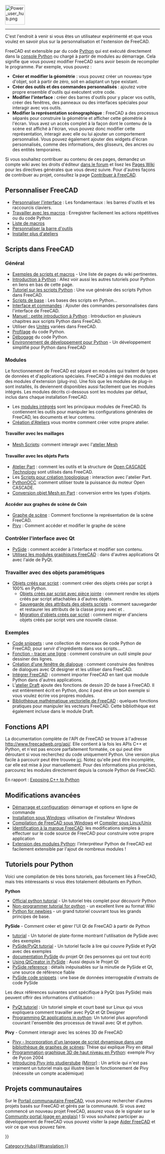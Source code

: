 <languages/>
{{TOCright}}
[[Image:Power_user_hub.png|64px]]
----

C'est l'endroit à venir si vous êtes un utilisateur expérimenté et que vous voulez en savoir plus sur la personnalisation et l'extension de FreeCAD.

FreeCAD est extensible par du code [[Python/fr|Python]] qui est exécuté directement dans la [[Python_console/fr|console Python]] ou chargé à partir de modules au démarrage. Cela signifie que vous pouvez modifier FreeCAD sans avoir besoin de recompiler le programme. Par exemple, vous pouvez :
* '''Créer et modifier la géométrie''' : vous pouvez créer un nouveau type d'objet, soit à partir de zéro, soit en adaptant un type existant.
* '''Créer des outils et des commandes personnalisés''' : ajoutez votre propre ensemble d'outils qui exécutent votre code.
* '''Modifier l'interface''' : créer des barres d'outils pour y placer vos outils, créer des fenêtres, des panneaux ou des interfaces spéciales pour interagir avec vos outils.
* '''Modifier la représentation scénographique''' : FreeCAD a des processus séparés pour construire la géométrie et afficher cette géométrie à l'écran. Vous avez un accès complet à la façon dont le contenu de la scène est affiché à l'écran, vous pouvez donc modifier cette représentation, interagir avec elle ou lui ajouter un comportement personnalisé. Vous pouvez également ajouter des widgets d'écran personnalisés, comme des informations, des glisseurs, des ancres ou des entités temporaires.

<div class="mw-translate-fuzzy">
Si vous souhaitez contribuer au contenu de ces pages, demandez un compte wiki avec les droits d'éditeur [https://forum.freecadweb.org/viewtopic.php?f=21&t=6830 dans le forum] et lisez les [[WikiPages/fr|Pages Wiki]] pour les directives générales que vous devez suivre. Pour d'autres façons de contribuer au projet, consultez la page [[Help_FreeCAD/fr|Contribuer à FreeCAD]].
</div>

<span id="Customizing_FreeCAD"></span>
== Personnaliser FreeCAD ==

* [[Interface Customization/fr|Personnaliser l'interface]] : Les fondamentaux : les barres d'outils et les raccourcis claviers.
* [[Macros/fr|Travailler avec les macros]] : Enregistrer facilement les actions répétitives ou du code Python
* [[Macros_recipes/fr|Liste de macros]]
* [[Customize_Toolbars/fr|Personnaliser la barre d'outils]]
* [[Installing_more_workbenches/fr|Installer plus d'ateliers]]

<span id="Scripting_in_FreeCAD"></span>
== Scripts dans FreeCAD ==

<span id="General"></span>
===Général===

* [[Scripting_and_macros/fr|Exemples de scripts et macros]] - Une liste de pages du wiki pertinentes.
* [[Introduction_to_Python/fr|Introduction à Python]] : Allez voir aussi les autres tutoriels pour Python en liens en bas de cette page.
* [[Python_scripting_tutorial/fr|Tutoriel sur les scripts Python]] : Une vue générale des scripts Python dans FreeCAD.
* [[FreeCAD_Scripting_Basics/fr|Scripts de base]] : Les bases des scripts en Python...
* [[Gui_Command/fr|Interface et commandes]] : Ajouter des commandes personnalisées dans l'interface de FreeCAD.
* [[Manual:A_gentle_introduction/fr|Manuel : petite introduction à Python]] : Introduction en plusieurs chapitres aux scripts Python dans FreeCAD.
* Utiliser des [[Units/fr|Unités]] variées dans FreeCAD.
* [[Profiling/fr|Profilage]] du code Python.
* [[Debugging/fr#D.C3.A9bogage_Python|Débogage]] du code Python.
*[[Python_Development_Environment/fr|Environnement de développement pour Python]] - Un développement simplifié pour Python dans FreeCAD

=== Modules ===

Le fonctionnement de FreeCAD est séparé en modules qui traitent de types de données et d'applications spéciales. FreeCAD a intégré des modules et des modules d'extension (plug-ins). Une fois que les modules de plug-in sont installés, ils deviennent disponibles aussi facilement que les modules intégrés. Les modules décrits ci-dessous sont les modules par défaut, inclus dans chaque installation FreeCAD.

* Les [[Builtin modules/fr|modules intégrés]] sont les principaux modules de FreeCAD. Ils contiennent les outils pour manipuler les configurations générales de FreeCAD, les documents et leur contenu.
* [[Workbench creation/fr|Création d'Ateliers]] vous montre comment créer votre propre atelier.

<span id="Working_with_Meshes"></span>
====Travailler avec les maillages====

* [[Mesh Scripting/fr|Mesh Scripts]]: comment interagir avec l'[[Mesh_Workbench/fr|atelier Mesh]]

<span id="Working_with_Parts"></span>
====Travailler avec les objets Parts====

<div class="mw-translate-fuzzy">
* [[Part_Workbench|Atelier Part]] : comment les outils et la structure de [https://fr.wikipedia.org/wiki/Open_CASCADE_Technology Open CASCADE Technology] sont utilisés dans FreeCAD.
* Les [[Topological_data_scripting/fr|Scripts pour création topologique]] : interaction avec l'atelier Part.
* [[PythonOCC/fr|PythonOCC]] :comment utiliser toute la puissance du moteur Open CASCADE.
* [[Mesh to Part/fr|Conversion objet Mesh en Part]] : conversion entre les types d'objets.
</div>

<span id="Accessing_the_Coin_scenegraph"></span>
====Accéder aux graphes de scène de Coin====

* [[Scenegraph/fr|Graphe de scène]] : Comment fonctionne la représentation de la scène FreeCAD.
* [[Pivy/fr|Pivy]] : Comment accéder et modifier le graphe de scène

<span id="Controlling_the_Qt_interface"></span>
===Contrôler l'interface avec Qt===

* [[PySide/fr|PySide]] : comment accéder à l'interface et modifier son contenu.
* [[Embedding_FreeCADGui/fr|Utilisez les modules graphiques FreeCAD]] : dans d'autres applications Qt avec l'aide de PyQt.

<span id="Working_with_parametric_objects"></span>
===Travailler avec des objets paramétriques===

* [[Scripted_objects/fr|Objets créés par script]] : comment créer des objets créés par script à 100% en Python.
** [[Scripted_objects_with_attachment/fr|Objets créés par script avec pièce jointe]] : comment rendre les objets créés par script attachables à d'autres objets.
** [[Scripted_objects_saving_attributes/fr|Sauvegarde des attributs des objets scripts]] : comment sauvegarder et restaurer les attributs de la classe proxy avec {{incode|dumps}} et {{incode|loads}}.
** [[Scripted_objects_migration/fr|Migration d'objets créés par script]] : comment migrer d'anciens objets créés par script vers une nouvelle classe.

<span id="Examples"></span>
===Exemples===

* [[Code_snippets/fr|Code snippets]] : une collection de morceaux de code Python de FreeCAD, pour servir d'ingrédients dans vos scripts...
* [[Line_drawing_function/fr|Fonction - tracer une ligne]] : comment construire un outil simple pour dessiner des lignes.
* [[Dialog_creation/fr|Création d'une fenêtre de dialogue]] : comment construire des fenêtres de dialogues avec Qt designer et les utiliser dans FreeCAD.
* [[Embedding_FreeCAD/fr|Intégrer FreeCAD]] : comment importer FreeCAD en tant que module Python dans d'autres applications.
* L'[[Draft_Workbench/fr|atelier Draft]] ajoute des fonctions de dessin 2D de base à FreeCAD. Il est entièrement écrit en Python, donc il peut être un bon exemple si vous voulez écrire vos propres modules.
* [[FreeCAD_vector_math_library/fr|Bibliothèque mathématique vectorielle de FreeCAD]] : quelques fonctions pratiques pour manipuler les vecteurs FreeCAD. Cette bibliothèque est également incluse dans le module Draft.

<span id="API_Functions"></span>
== Fonctions API  ==

<div class="mw-translate-fuzzy">
La documentation complète de l'API de FreeCAD se trouve à l'adresse http://www.freecadweb.org/api/. Elle contient à la fois les APIs C++ et Python, et n'est pas encore parfaitement formatée, ce qui peut être déroutant si vous recherchez du code uniquement Python. Une version plus facile à parcourir peut être trouvée [[:Category:API/fr|ici]]. Notez qu'elle peut être incomplète, car elle est mise à jour manuellement. Pour des informations plus précises, parcourez les modules directement depuis la console Python de FreeCAD.
</div>

En rapport : [[Exposing_C%2B%2B_to_Python|Exposing C++ to Python]]

<span id="Advanced_modification"></span>
== Modifications avancées ==

* [[Start_up_and_Configuration/fr|Démarrage et configuration]]: démarrage et options en ligne de commande
* [[Installing_on_Windows/fr|Installation sous Windows]]: utilisation de l'installeur Windows
* [[Compile_on_Windows/fr|Compilation de FreeCAD sous Windows]] et [[Compile_on_Linux/fr|Compiler sous Linux/Unix]]
* [[Branding/fr|Identification à la marque FreeCAD]]: les modifications simples à effectuer sur le code source de FreeCAD pour construire votre propre application
* [[Extra_python_modules/fr|Extension des modules Python]]: l’interpréteur Python de FreeCAD est facilement extensible par l'ajout de nombreux modules !

<span id="Python_tutorials"></span>
== Tutoriels pour Python ==

Voici une compilation de très bons tutoriels, pas forcement liés à FreeCAD, mais très intéressants si vous êtes totalement débutants en Python.

'''Python'''
* [https://docs.python.org/3/tutorial/index.html Official python tutorial] - Un tutoriel très complet pour découvrir Python
* [https://en.wikibooks.org/wiki/Non-Programmer%27s_Tutorial_for_Python_3 Non-programmer tutorial for python] - un excellent livre au format Wiki
* [http://npt.cc.rsu.ru/user/wanderer/ODP/Python_for_Newbies.htm Python for newbies] - un grand tutoriel couvrant tous les grands principes de base.

'''PySide''' - Comment créer et gérer l'UI Qt de FreeCAD à partir de Python
* [http://zetcode.com/gui/pysidetutorial/PySide tutorial] - Un tutoriel de plate-forme montrant l'utilisation de PySide avec des exemples
* [http://www.pythoncentral.io/series/python-pyside-pyqt-tutorial/ PySide/PyQt tutorial] - Un tutoriel facile à lire qui couvre PySide et PyQt avec des exemples
* [http://qt-project.org/wiki/PySideDocumentation documentation PySide] du projet Qt (les personnes qui ont tout écrit)
* [http://qt-project.org/wiki/QtCreator_and_PySide Using QtCreator in PySide] : Aussi depuis le Projet Qt
* [http://srinikom.github.io/pyside-docs/index.html PySide reference] : détails inépuisables sur la minutie de PySide et Qt, une source de référence fiable 	
* [http://nullege.com/codes/search?cq=PySide PySide code snippets] : une base de données interrogeable d'extraits de code PySide

Les deux références suivantes sont spécifique à PyQt (pas PySide) mais peuvent offrir des informations d'utilisation : 
* [http://www.cs.usfca.edu/~afedosov/qttut/Basic PyQt tutoriel] : Un tutoriel simple et court basé sur Linux qui vous expliquera comment travailler avec PyQt et Qt Designer 
* [http://vizzzion.org/?id=pyqt Programming Qt applications in python]: Un tutoriel plus approfondi couvrant l'ensemble des processus de travail avec Qt et python.

'''Pivy''' - Comment interagir avec les scènes 3D de FreeCAD
* [http://citeseerx.ist.psu.edu/viewdoc/download?doi=10.1.1.108.947&rep=rep1&type=pdf Pivy - Incorporation d'un langage de script dynamique dans une bibliothèque de graphes de scènes]: Thèse qui explique Pivy en détail
* [http://ftp.ntua.gr/mirror/python/pycon/dc2004/papers/47/ Programmation graphique 3D de haut niveau en Python]: exemple Pivy de Pycon 2004
* [https://www.semanticscholar.org/paper/Integrating-Pivy-into-Studierstube-4.2-Gruber/08c9a89c8326c87f81c2d83428029fbfb6c2ae64 Introducing Pivy into studierstube] [https://www.researchgate.net/publication/228737136_Integrating_Pivy_into_Studierstube_42 (Mirror)] : Un article qui n'est pas vraiment un tutoriel mais qui illustre bien le fonctionnement de Pivy (nécessite un compte académique)

<span id="Community_projects"></span>
== Projets communautaires == 

Sur le [[FreeCAD Community Portal/fr|Portail communautaire FreeCAD]], vous pouvez rechercher d'autres projets basés sur FreeCAD et gérés par la communauté. Si vous avez commencé un nouveau projet FreeCAD, assurez vous de le signaler sur le [[FreeCAD Community Portal|Community portal (page en anglais)]] ! Si vous souhaitez participer au développement de FreeCAD vous pouvez visiter la page [[Help FreeCAD/fr|Aider FreeCAD]] et voir ce que vous pouvez faire.


{{Powerdocnavi{{#translation:}}}}
[[Category:Hubs{{#translation:}}]]